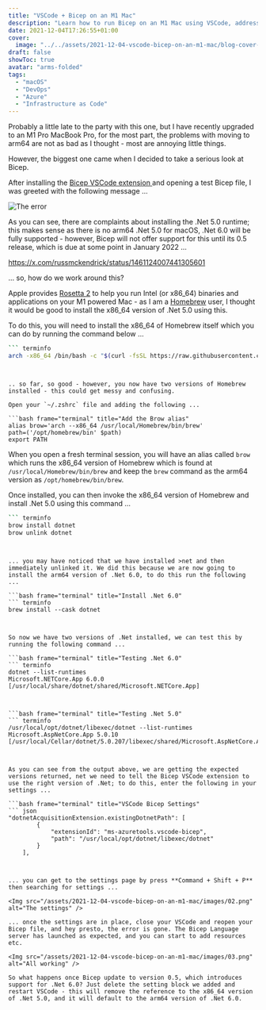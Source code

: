 ```yaml
---
title: "VSCode + Bicep on an M1 Mac"
description: "Learn how to run Bicep on an M1 Mac using VSCode, addressing the .Net 5.0 runtime issue with Rosetta 2 and Homebrew."
date: 2021-12-04T17:26:55+01:00
cover:
  image: "../../assets/2021-12-04-vscode-bicep-on-an-m1-mac/blog-cover-2021-12-04-vscode-bicep-on-an-m1-mac.png"
draft: false
showToc: true
avatar: "arms-folded"
tags:
  - "macOS"
  - "DevOps"
  - "Azure"
  - "Infrastructure as Code"
---
```


Probably a little late to the party with this one, but I have recently upgraded to an M1 Pro MacBook Pro, for the most part, the problems with moving to arm64 are not as bad as I thought - most are annoying little things.

However, the biggest one came when I decided to take a serious look at Bicep.

After installing the [Bicep VSCode extension ](https://marketplace.visualstudio.com/items?itemName=ms-azuretools.vscode-bicep)and opening a test Bicep file, I was greeted with the following message ...

<Img src="/assets/2021-12-04-vscode-bicep-on-an-m1-mac/images/01.png" alt="The error" />

As you can see, there are complaints about installing the .Net 5.0 runtime; this makes sense as there is no arm64 .Net 5.0 for macOS, .Net 6.0 will be fully supported - however, Bicep will not offer support for this until its 0.5 release, which is due at some point in January 2022 ...

https://x.com/russmckendrick/status/1461124007441305601

... so, how do we work around this?

Apple provides [Rosetta 2](https://support.apple.com/en-gb/HT211861) to help you run Intel (or x86_64) binaries and applications on your M1 powered Mac - as I am a [Homebrew](https://brew.sh/) user, I thought it would be good to install the x86_64 version of .Net 5.0 using this.

To do this, you will need to install the x86_64 of Homebrew itself which you can do by running the command below ...

```bash frame="terminal" title="Install the x86_64 version of Homebrew"
``` terminfo
arch -x86_64 /bin/bash -c "$(curl -fsSL https://raw.githubusercontent.com/Homebrew/install/master/install.sh)"
```
```


.. so far, so good - however, you now have two versions of Homebrew installed - this could get messy and confusing.

Open your `~/.zshrc` file and adding the following ...

```bash frame="terminal" title="Add the Brow alias"
alias brow='arch --x86_64 /usr/local/Homebrew/bin/brew'
path=('/opt/homebrew/bin' $path)
export PATH
```


When you open a fresh terminal session, you will have an alias called `brow` which runs the x86_64 version of Homebrew which is found at `/usr/local/Homebrew/bin/brew` and keep the `brew` command as the arm64 version as `/opt/homebrew/bin/brew`.

Once installed, you can then invoke the x86_64 version of Homebrew and install .Net 5.0 using this command ...

```bash frame="terminal" title="Install and unlink .Net 5.0"
``` terminfo
brow install dotnet
brow unlink dotnet
```
```


... you may have noticed that we have installed >net and then immediately unlinked it. We did this because we are now going to install the arm64 version of .Net 6.0, to do this run the following ...

```bash frame="terminal" title="Install .Net 6.0"
``` terminfo
brew install --cask dotnet
```
```


So now we have two versions of .Net installed, we can test this by running the following command ...

```bash frame="terminal" title="Testing .Net 6.0"
``` terminfo
dotnet --list-runtimes
Microsoft.NETCore.App 6.0.0 [/usr/local/share/dotnet/shared/Microsoft.NETCore.App]
```
```


```bash frame="terminal" title="Testing .Net 5.0"
``` terminfo
/usr/local/opt/dotnet/libexec/dotnet --list-runtimes
Microsoft.AspNetCore.App 5.0.10 [/usr/local/Cellar/dotnet/5.0.207/libexec/shared/Microsoft.AspNetCore.App]
```
```


As you can see from the output above, we are getting the expected versions returned, net we need to tell the Bicep VSCode extension to use the right version of .Net; to do this, enter the following in your settings ...

```bash frame="terminal" title="VSCode Bicep Settings"
``` json
"dotnetAcquisitionExtension.existingDotnetPath": [
        {
            "extensionId": "ms-azuretools.vscode-bicep",
            "path": "/usr/local/opt/dotnet/libexec/dotnet"
        }
    ],
```
```


... you can get to the settings page by press **Command + Shift + P** then searching for settings ...

<Img src="/assets/2021-12-04-vscode-bicep-on-an-m1-mac/images/02.png" alt="The settings" />

... once the settings are in place, close your VSCode and reopen your Bicep file, and hey presto, the error is gone. The Bicep Language server has launched as expected, and you can start to add resources etc.

<Img src="/assets/2021-12-04-vscode-bicep-on-an-m1-mac/images/03.png" alt="All working" />

So what happens once Bicep update to version 0.5, which introduces support for .Net 6.0? Just delete the setting block we added and restart VSCode - this will remove the reference to the x86_64 version of .Net 5.0, and it will default to the arm64 version of .Net 6.0.
